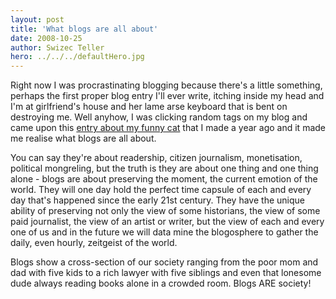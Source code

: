 ```yaml
---
layout: post
title: 'What blogs are all about'
date: 2008-10-25
author: Swizec Teller
hero: ../../../defaultHero.jpg
---
```

Right now I was procrastinating blogging because there's a little something, perhaps the first proper blog entry I'll ever write, itching inside my head and I'm at girlfriend's house and her lame arse keyboard that is bent on destroying me. Well anyhow, I was clicking random tags on my blog and came upon this [entry about my funny cat](http://swizec.com/blog/blade-hunter/2/261) that I made a year ago and it made me realise what blogs are all about.

You can say they're about readership, citizen journalism, monetisation, political mongreling, but the truth is they are about one thing and one thing alone - blogs are about preserving the moment, the current emotion of the world. They will one day hold the perfect time capsule of each and every day that's happened since the early 21st century. They have the unique ability of preserving not only the view of some historians, the view of some paid journalist, the view of an artist or writer, but the view of each and every one of us and in the future we will data mine the blogosphere to gather the daily, even hourly, zeitgeist of the world.

Blogs show a cross-section of our society ranging from the poor mom and dad with five kids to a rich lawyer with five siblings and even that lonesome dude always reading books alone in a crowded room. Blogs ARE society!